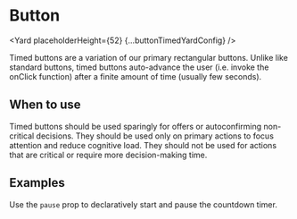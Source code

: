<!--
Copyright (c) Uber Technologies, Inc.

This source code is licensed under the MIT license found in the
LICENSE file in the root directory of this source tree.
-->





<SEO
  description="Buttons provide allow users to process actions or navigate an experience. Timed buttons auto-advance the user after a finite amount of time (usually few seconds)."
  keywords="button, auto-advance, timed button, react button, react cta, react call to action"
/>


# Button

<Yard placeholderHeight={52} {...buttonTimedYardConfig} />

Timed buttons are a variation of our primary rectangular buttons. Unlike like standard buttons, timed buttons auto-advance the user (i.e. invoke the onClick function) after a finite amount of time (usually few seconds).

## When to use

Timed buttons should be used sparingly for offers or autoconfirming non-critical decisions. They should be used only on primary actions to focus attention and reduce cognitive load. They should not be used for actions that are critical or require more decision-making time.

## Examples

<Example title="Deferred initialization" path="button-timed/paused.tsx">
  <Paused />
</Example>

Use the `pause` prop to declaratively start and pause the countdown timer.

<Exports component={ButtonTimedExports} title="Button Timed exports" path="baseui/button-timed" />
